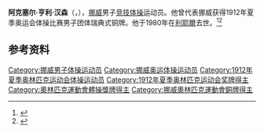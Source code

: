 {{NoteTA|G1=Sports}}
'''阿克塞尔·亨利·汉森'''（{{lang-no|Axel Henry Hansen}}，{{bd|1887年|6月25日|1980年|1月4日}}），[[挪威|挪威]]男子[[竞技体操|竞技体操]]运动员。他曾代表挪威获得1912年夏季奥运会体操比赛男子团体瑞典式铜牌。他于1980年在[[利耶爾_(挪威)|利耶爾]]去世。<ref>{{Cite web|title=Axel Henry HANSEN|url=https://www.olympic.org/axel-henry-hansen|accessdate=2021-03-31|work=International Olympic Committee|archive-date=2017-11-17|archive-url=https://web.archive.org/web/20171117064719/https://www.olympic.org/Axel-Henry-Hansen|dead-url=no}}</ref><ref>{{cite web|url=https://www.olympedia.org/athletes/30790|title=Aksel Hansen|work=Olympedia|accessdate=2021-04-01|archive-date=2021-01-07|archive-url=https://web.archive.org/web/20210107001122/https://www.olympedia.org/athletes/30790|dead-url=no}}</ref>

== 参考资料 ==
{{reflist}}

{{Authority control}}
{{DEFAULTSORT:Hansen, Axel Henry}}
[[Category:挪威男子体操运动员|Category:挪威男子体操运动员]]
[[Category:挪威奥运体操运动员|Category:挪威奥运体操运动员]]
[[Category:1912年夏季奥林匹克运动会体操运动员|Category:1912年夏季奥林匹克运动会体操运动员]]
[[Category:1912年夏季奥林匹克运动会奖牌得主|Category:1912年夏季奥林匹克运动会奖牌得主]]
[[Category:奧林匹克運動會體操獎牌得主|Category:奧林匹克運動會體操獎牌得主]]
[[Category:挪威奧林匹克運動會銅牌得主|Category:挪威奧林匹克運動會銅牌得主]]